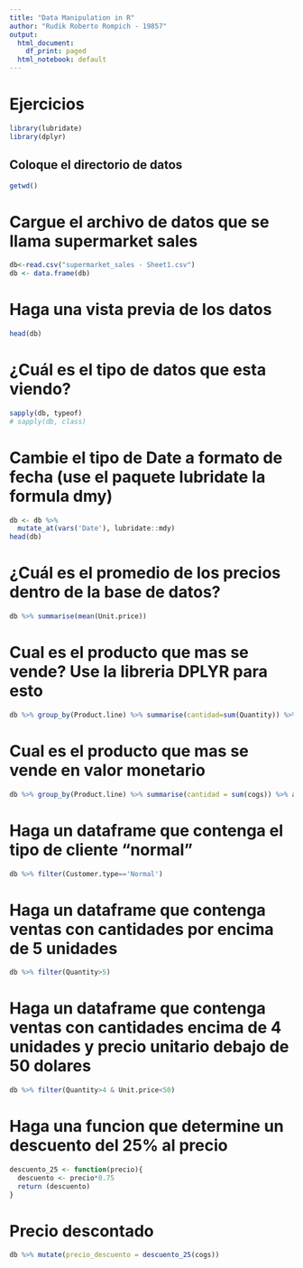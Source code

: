 ```yaml
---
title: "Data Manipulation in R"
author: "Rudik Roberto Rompich - 19857"
output:
  html_document:
    df_print: paged
  html_notebook: default
---
```

# Ejercicios
```r
library(lubridate)
library(dplyr)
```


## Coloque el directorio de datos

```r
getwd()
```

# Cargue el archivo de datos que se llama supermarket sales

```r
db<-read.csv("supermarket_sales - Sheet1.csv")
db <- data.frame(db)
```

# Haga una vista previa de los datos

```r
head(db)
```

# ¿Cuál es el tipo de datos que esta viendo?

```r
sapply(db, typeof)
# sapply(db, class)
```

# Cambie el tipo de Date a formato de fecha (use el paquete lubridate la formula dmy)

```r
db <- db %>%
  mutate_at(vars('Date'), lubridate::mdy)
head(db)
```

# ¿Cuál es el promedio de los precios dentro de la base de datos?

```r
db %>% summarise(mean(Unit.price))
```
# Cual es el producto que mas se vende? Use la libreria DPLYR para esto

```r
db %>% group_by(Product.line) %>% summarise(cantidad=sum(Quantity)) %>% arrange(desc(cantidad))
```

# Cual es el producto que mas se vende en valor monetario
```r
db %>% group_by(Product.line) %>% summarise(cantidad = sum(cogs)) %>% arrange(desc(cantidad))
```

# Haga un dataframe que contenga el tipo de cliente "normal"
```r
db %>% filter(Customer.type=='Normal')
```
# Haga un dataframe que contenga ventas con cantidades por encima de 5 unidades
```r
db %>% filter(Quantity>5)
```

# Haga un dataframe que contenga ventas con cantidades encima de 4 unidades y precio unitario debajo de 50 dolares
```r
db %>% filter(Quantity>4 & Unit.price<50)
```

# Haga una funcion que determine un descuento del 25% al precio 
```r
descuento_25 <- function(precio){
  descuento <- precio*0.75
  return (descuento)
}
```

# Precio descontado

```r
db %>% mutate(precio_descuento = descuento_25(cogs))
```

